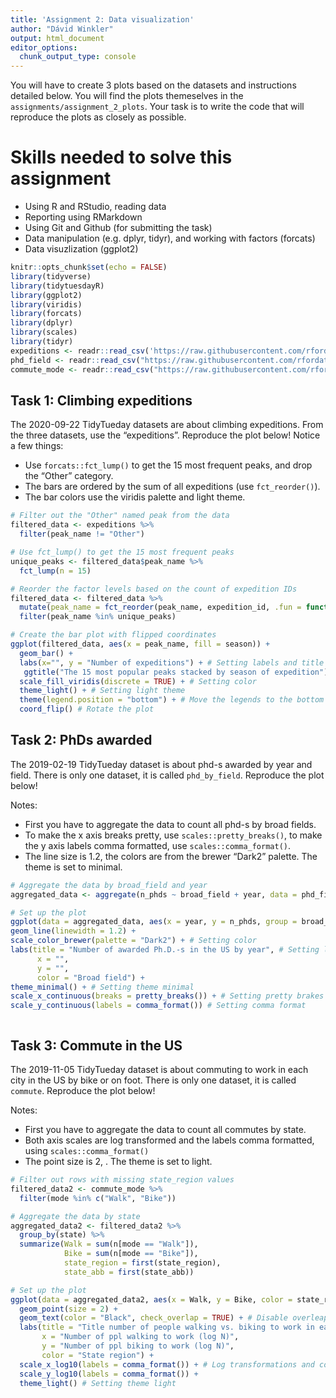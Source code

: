 ```yaml
---
title: 'Assignment 2: Data visualization'
author: "Dávid Winkler"
output: html_document
editor_options: 
  chunk_output_type: console
---
```


You will have to create 3 plots based on the datasets and instructions detailed below. You will find the plots themeselves in the `assignments/assignment_2_plots`. Your task is to write the code that will reproduce the plots as closely as possible.

# Skills needed to solve this assignment

-   Using R and RStudio, reading data
-   Reporting using RMarkdown
-   Using Git and Github (for submitting the task)
-   Data manipulation (e.g. dplyr, tidyr), and working with factors (forcats)
-   Data visuzlization (ggplot2)

```r
knitr::opts_chunk$set(echo = FALSE)
library(tidyverse)
library(tidytuesdayR)
library(ggplot2)
library(viridis)
library(forcats)
library(dplyr)
library(scales)
library(tidyr)
expeditions <- readr::read_csv('https://raw.githubusercontent.com/rfordatascience/tidytuesday/master/data/2020/2020-09-22/expeditions.csv') # We read the data
phd_field <- readr::read_csv("https://raw.githubusercontent.com/rfordatascience/tidytuesday/master/data/2019/2019-02-19/phd_by_field.csv")
commute_mode <- readr::read_csv("https://raw.githubusercontent.com/rfordatascience/tidytuesday/master/data/2019/2019-11-05/commute.csv")

```

## Task 1: Climbing expeditions

The 2020-09-22 TidyTueday datasets are about climbing expeditions. From the three datasets, use the "expeditions". Reproduce the plot below! Notice a few things:

-   Use `forcats::fct_lump()` to get the 15 most frequent peaks, and drop the "Other" category.
-   The bars are ordered by the sum of all expeditions (use `fct_reorder()`).
-   The bar colors use the viridis palette and light theme.

```r
# Filter out the "Other" named peak from the data
filtered_data <- expeditions %>%
  filter(peak_name != "Other")

# Use fct_lump() to get the 15 most frequent peaks
unique_peaks <- filtered_data$peak_name %>%
  fct_lump(n = 15)

# Reorder the factor levels based on the count of expedition IDs
filtered_data <- filtered_data %>%
  mutate(peak_name = fct_reorder(peak_name, expedition_id, .fun = function(x) sum(!is.na(x)))) %>%
  filter(peak_name %in% unique_peaks)

# Create the bar plot with flipped coordinates
ggplot(filtered_data, aes(x = peak_name, fill = season)) +
  geom_bar() +
  labs(x="", y = "Number of expeditions") + # Setting labels and title
   ggtitle("The 15 most popular peaks stacked by season of expedition") +
  scale_fill_viridis(discrete = TRUE) + # Setting color
  theme_light() + # Setting light theme
  theme(legend.position = "bottom") + # Move the legends to the bottom of the plot
  coord_flip() # Rotate the plot 
```

## Task 2: PhDs awarded

The 2019-02-19 TidyTueday dataset is about phd-s awarded by year and field. There is only one dataset, it is called `phd_by_field`. Reproduce the plot below! 

Notes:

-   First you have to aggregate the data to count all phd-s by broad fields.
-   To make the x axis breaks pretty, use `scales::pretty_breaks()`, to make the y axis labels comma formatted, use `scales::comma_format()`.
-   The line size is 1.2, the colors are from the brewer "Dark2" palette. The theme is set to minimal.

```r
# Aggregate the data by broad_field and year
aggregated_data <- aggregate(n_phds ~ broad_field + year, data = phd_field, FUN = sum)

# Set up the plot
ggplot(data = aggregated_data, aes(x = year, y = n_phds, group = broad_field, color = broad_field)) +
geom_line(linewidth = 1.2) +
scale_color_brewer(palette = "Dark2") + # Setting color
labs(title = "Number of awarded Ph.D.-s in the US by year", # Setting labels and title
      x = "",
      y = "",
      color = "Broad field") +
theme_minimal() + # Setting theme minimal
scale_x_continuous(breaks = pretty_breaks()) + # Setting pretty brakes
scale_y_continuous(labels = comma_format()) # Setting comma format



```

## Task 3: Commute in the US

The 2019-11-05 TidyTueday dataset is about commuting to work in each city in the US by bike or on foot. There is only one dataset, it is called `commute`. Reproduce the plot below!

Notes:

-   First you have to aggregate the data to count all commutes by state.
-   Both axis scales are log transformed and the labels comma formatted, using `scales::comma_format()`
-   The point size is 2, . The theme is set to light.

```r
# Filter out rows with missing state_region values
filtered_data2 <- commute_mode %>%
  filter(mode %in% c("Walk", "Bike"))

# Aggregate the data by state
aggregated_data2 <- filtered_data2 %>%
  group_by(state) %>%
  summarize(Walk = sum(n[mode == "Walk"]),
            Bike = sum(n[mode == "Bike"]),
            state_region = first(state_region),
            state_abb = first(state_abb))

# Set up the plot
ggplot(data = aggregated_data2, aes(x = Walk, y = Bike, color = state_region, label = state_abb)) +
  geom_point(size = 2) +
  geom_text(color = "Black", check_overlap = TRUE) + # Disable overleaping of state_abbs (monitor size matters)
  labs(title = "Title number of people walking vs. biking to work in each USA state", # Setting title and labels
       x = "Number of ppl walking to work (log N)",
       y = "Number of ppl biking to work (log N)",
       color = "State region") + 
  scale_x_log10(labels = comma_format()) + # Log transformations and coma formats
  scale_y_log10(labels = comma_format()) +
  theme_light() # Setting theme light

```
